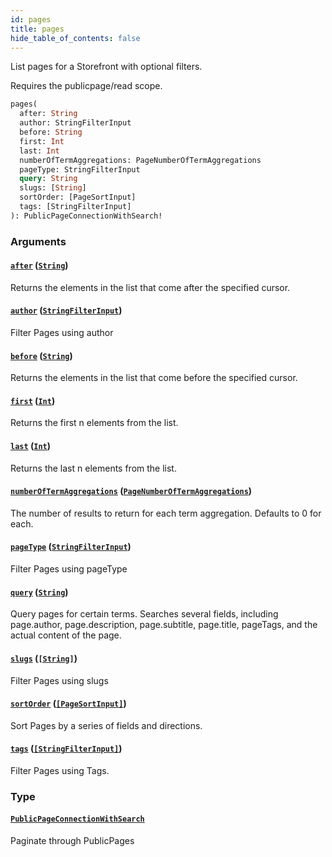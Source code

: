 ```yaml
---
id: pages
title: pages
hide_table_of_contents: false
---
```



List pages for a Storefront with optional filters.
            
Requires the publicpage/read scope.

```graphql
pages(
  after: String
  author: StringFilterInput
  before: String
  first: Int
  last: Int
  numberOfTermAggregations: PageNumberOfTermAggregations
  pageType: StringFilterInput
  query: String
  slugs: [String]
  sortOrder: [PageSortInput]
  tags: [StringFilterInput]
): PublicPageConnectionWithSearch!
```


### Arguments

#### [`after`](#) ([`String`](/developers/demandhq-apis/storefront-api/graphql/reference/scalars/string))

Returns the elements in the list that come after the specified cursor.


#### [`author`](#) ([`StringFilterInput`](/developers/demandhq-apis/storefront-api/graphql/reference/inputs/string-filter-input))

Filter Pages using author


#### [`before`](#) ([`String`](/developers/demandhq-apis/storefront-api/graphql/reference/scalars/string))

Returns the elements in the list that come before the specified cursor.


#### [`first`](#) ([`Int`](/developers/demandhq-apis/storefront-api/graphql/reference/scalars/int))

Returns the first n elements from the list.


#### [`last`](#) ([`Int`](/developers/demandhq-apis/storefront-api/graphql/reference/scalars/int))

Returns the last n elements from the list.


#### [`numberOfTermAggregations`](#) ([`PageNumberOfTermAggregations`](/developers/demandhq-apis/storefront-api/graphql/reference/inputs/page-number-of-term-aggregations))

The number of results to return for each term aggregation. Defaults to 0 for each.


#### [`pageType`](#) ([`StringFilterInput`](/developers/demandhq-apis/storefront-api/graphql/reference/inputs/string-filter-input))

Filter Pages using pageType


#### [`query`](#) ([`String`](/developers/demandhq-apis/storefront-api/graphql/reference/scalars/string))

Query pages for certain terms. Searches several fields, including
page.author, page.description, page.subtitle, page.title, pageTags, and the
actual content of the page.


#### [`slugs`](#) ([`[String]`](/developers/demandhq-apis/storefront-api/graphql/reference/scalars/string))

Filter Pages using slugs


#### [`sortOrder`](#) ([`[PageSortInput]`](/developers/demandhq-apis/storefront-api/graphql/reference/inputs/page-sort-input))

Sort Pages by a series of fields and directions.


#### [`tags`](#) ([`[StringFilterInput]`](/developers/demandhq-apis/storefront-api/graphql/reference/inputs/string-filter-input))

Filter Pages using Tags.


### Type

#### [`PublicPageConnectionWithSearch`](/developers/demandhq-apis/storefront-api/graphql/reference/objects/public-page-connection-with-search)

Paginate through PublicPages




